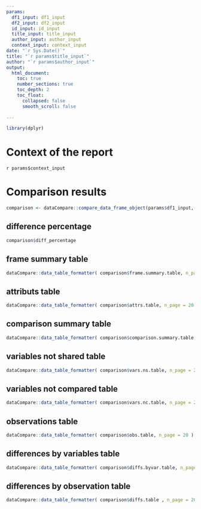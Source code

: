 ---
params:
  df1_input: df1_input
  df2_input: df2_input
  id_input: id_input
  title_input: title_input
  author_input: author_input
  context_input: context_input
date: "`r Sys.Date()`"
title: "`r params$title_input`"
author: "`r params$author_input`"
output: 
  html_document:
    toc: true
    number_sections: true
    toc_depth: 2
    toc_float:
      collapsed: false
      smooth_scroll: false
  
---


```{r setup, echo=FALSE, warning=FALSE, message=FALSE}
library(dplyr)
```


# Context of the report

`r params$context_input`


# Comparison results {.tabset}
  
```{r echo=FALSE, message=FALSE, warning=FALSE}
comparison <- dataCompare::compare_data_frame_object(params$df1_input, params$df2_input, params$id_input)
```
  
  
## difference percentage

```{r echo=FALSE}
comparison$diff_percentage
```

## frame summary table

```{r echo=FALSE}
dataCompare::data_table_formatter( comparison$frame.summary.table, n_page = 20 )
```


## attributs table

```{r echo=FALSE}
dataCompare::data_table_formatter( comparison$attrs.table, n_page = 20 )
```


## comparison summary table

```{r echo=FALSE}
dataCompare::data_table_formatter( comparison$comparison.summary.table, n_page = 20 )
```


## variables not shared table

```{r echo=FALSE}
dataCompare::data_table_formatter( comparison$vars.ns.table, n_page = 20 )
```

## variables not compared table

```{r echo=FALSE}
dataCompare::data_table_formatter( comparison$vars.nc.table, n_page = 20 )
```

## observations table

```{r echo=FALSE}
dataCompare::data_table_formatter( comparison$obs.table, n_page = 20 )
```

## differences by variables table

```{r echo=FALSE}
dataCompare::data_table_formatter( comparison$diffs.byvar.table, n_page = 20 )
```

## differences by observation table

```{r echo=FALSE}
dataCompare::data_table_formatter( comparison$diffs.table , n_page = 20)
```


